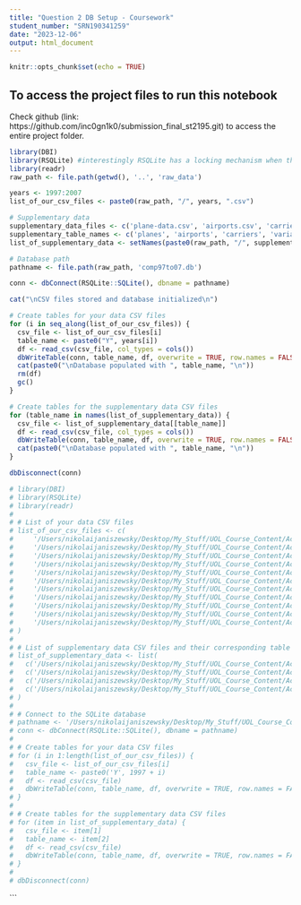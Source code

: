 ```yaml
---
title: "Question 2 DB Setup - Coursework"
student_number: "SRN190341259"
date: "2023-12-06"
output: html_document
---
```


```r
knitr::opts_chunk$set(echo = TRUE)
```

## To access the project files to run this notebook

Check github (link: https://github.com/inc0gn1k0/submission_final_st2195.git) to access the entire project folder.

```r
library(DBI)
library(RSQLite) #interestingly RSQLite has a locking mechanism when the DB is being writtent to
library(readr)
raw_path <- file.path(getwd(), '..', 'raw_data')

years <- 1997:2007
list_of_our_csv_files <- paste0(raw_path, "/", years, ".csv")

# Supplementary data
supplementary_data_files <- c('plane-data.csv', 'airports.csv', 'carriers.csv', 'variable-descriptions.csv')
supplementary_table_names <- c('planes', 'airports', 'carriers', 'variable_descriptions')
list_of_supplementary_data <- setNames(paste0(raw_path, "/", supplementary_data_files), supplementary_table_names)

# Database path
pathname <- file.path(raw_path, 'comp97to07.db')

conn <- dbConnect(RSQLite::SQLite(), dbname = pathname)

cat("\nCSV files stored and database initialized\n")

# Create tables for your data CSV files
for (i in seq_along(list_of_our_csv_files)) {
  csv_file <- list_of_our_csv_files[i]
  table_name <- paste0("Y", years[i])
  df <- read_csv(csv_file, col_types = cols())
  dbWriteTable(conn, table_name, df, overwrite = TRUE, row.names = FALSE)
  cat(paste0("\nDatabase populated with ", table_name, "\n"))
  rm(df)
  gc()
}

# Create tables for the supplementary data CSV files
for (table_name in names(list_of_supplementary_data)) {
  csv_file <- list_of_supplementary_data[[table_name]]
  df <- read_csv(csv_file, col_types = cols())
  dbWriteTable(conn, table_name, df, overwrite = TRUE, row.names = FALSE)
  cat(paste0("\nDatabase populated with ", table_name, "\n"))
}

dbDisconnect(conn)

```

```r
# library(DBI)
# library(RSQLite)
# library(readr)
# 
# # List of your data CSV files
# list_of_our_csv_files <- c(
#     '/Users/nikolaijaniszewsky/Desktop/My_Stuff/UOL_Course_Content/Academia/2024/ST2195/ST2195_coursework/raw_data/1997.csv',
#     '/Users/nikolaijaniszewsky/Desktop/My_Stuff/UOL_Course_Content/Academia/2024/ST2195/ST2195_coursework/raw_data/1998.csv',
#     '/Users/nikolaijaniszewsky/Desktop/My_Stuff/UOL_Course_Content/Academia/2024/ST2195/ST2195_coursework/raw_data/1999.csv',
#     '/Users/nikolaijaniszewsky/Desktop/My_Stuff/UOL_Course_Content/Academia/2024/ST2195/ST2195_coursework/raw_data/2000.csv',
#     '/Users/nikolaijaniszewsky/Desktop/My_Stuff/UOL_Course_Content/Academia/2024/ST2195/ST2195_coursework/raw_data/2001.csv',
#     '/Users/nikolaijaniszewsky/Desktop/My_Stuff/UOL_Course_Content/Academia/2024/ST2195/ST2195_coursework/raw_data/2002.csv',
#     '/Users/nikolaijaniszewsky/Desktop/My_Stuff/UOL_Course_Content/Academia/2024/ST2195/ST2195_coursework/raw_data/2003.csv',
#     '/Users/nikolaijaniszewsky/Desktop/My_Stuff/UOL_Course_Content/Academia/2024/ST2195/ST2195_coursework/raw_data/2004.csv',
#     '/Users/nikolaijaniszewsky/Desktop/My_Stuff/UOL_Course_Content/Academia/2024/ST2195/ST2195_coursework/raw_data/2005.csv',
#     '/Users/nikolaijaniszewsky/Desktop/My_Stuff/UOL_Course_Content/Academia/2024/ST2195/ST2195_coursework/raw_data/2006.csv',
#     '/Users/nikolaijaniszewsky/Desktop/My_Stuff/UOL_Course_Content/Academia/2024/ST2195/ST2195_coursework/raw_data/2007.csv'
# )
# 
# # List of supplementary data CSV files and their corresponding table names
# list_of_supplementary_data <- list(
#   c('/Users/nikolaijaniszewsky/Desktop/My_Stuff/UOL_Course_Content/Academia/2024/ST2195/ST2195_coursework/raw_data/plane-data.csv', 'planes'),
#   c('/Users/nikolaijaniszewsky/Desktop/My_Stuff/UOL_Course_Content/Academia/2024/ST2195/ST2195_coursework/raw_data/airports.csv', 'airports'),
#   c('/Users/nikolaijaniszewsky/Desktop/My_Stuff/UOL_Course_Content/Academia/2024/ST2195/ST2195_coursework/raw_data/carriers.csv', 'carriers'),
#   c('/Users/nikolaijaniszewsky/Desktop/My_Stuff/UOL_Course_Content/Academia/2024/ST2195/ST2195_coursework/raw_data/variable-descriptions.csv', 'variable_descriptions')
# )
# 
# # Connect to the SQLite database
# pathname <- '/Users/nikolaijaniszewsky/Desktop/My_Stuff/UOL_Course_Content/Academia/2024/ST2195/ST2195_coursework/st2195_processedfiles/comp97to07.db'
# conn <- dbConnect(RSQLite::SQLite(), dbname = pathname)
# 
# # Create tables for your data CSV files
# for (i in 1:length(list_of_our_csv_files)) {
#   csv_file <- list_of_our_csv_files[i]
#   table_name <- paste0('Y', 1997 + i)
#   df <- read_csv(csv_file)
#   dbWriteTable(conn, table_name, df, overwrite = TRUE, row.names = FALSE)
# }
# 
# # Create tables for the supplementary data CSV files
# for (item in list_of_supplementary_data) {
#   csv_file <- item[1]
#   table_name <- item[2]
#   df <- read_csv(csv_file)
#   dbWriteTable(conn, table_name, df, overwrite = TRUE, row.names = FALSE)
# }
# 
# dbDisconnect(conn)

```


```